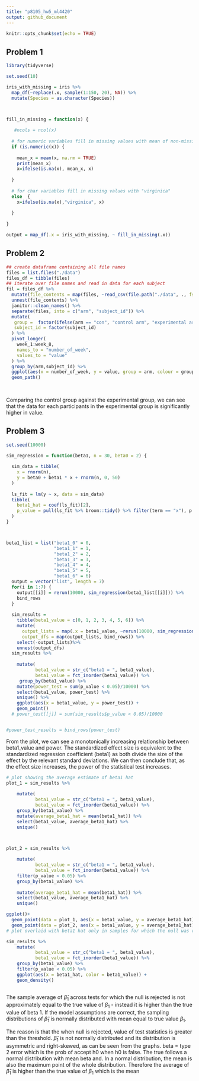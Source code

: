 ```yaml
---
title: "p8105_hw5_ml4420"
output: github_document
---
```


```r
knitr::opts_chunk$set(echo = TRUE)
```


## Problem 1
```r

library(tidyverse)

set.seed(10)

iris_with_missing = iris %>% 
  map_df(~replace(.x, sample(1:150, 20), NA)) %>%
  mutate(Species = as.character(Species))



fill_in_missing = function(x) {
 
   #ncols = ncol(x)
  
  # for numeric variables fill in missing values with mean of non-missing values
  if (is.numeric(x)) {
   
    mean_x = mean(x, na.rm = TRUE)
    print(mean_x)
    x=ifelse(is.na(x), mean_x, x)
    
  } 
  
  # for char variables fill in missing values with "virginica"
  else  {
    x=ifelse(is.na(x),"virginica", x) 
   
  }
  
}

output = map_df(.x = iris_with_missing, ~ fill_in_missing(.x))  
```

## Problem 2
```r
## create dataframe containing all file names
files = list.files("./data")
files_df = tibble(files)
## iterate over file names and read in data for each subject 
fil = files_df %>%
  mutate(file_contents = map(files, ~read_csv(file.path("./data", ., fsep = "/")))) %>%
  unnest(file_contents) %>%
  janitor::clean_names() %>%
  separate(files, into = c("arm", "subject_id")) %>%
  mutate(
   group =  factor(ifelse(arm == "con", "control arm", "experimental arm" )),
   subject_id = factor(subject_id)
  ) %>%
  pivot_longer(
    week_1:week_8,
    names_to = "number_of_week",
    values_to = "value"
  ) %>%
  group_by(arm,subject_id) %>%
  ggplot(aes(x = number_of_week, y = value, group = arm, colour = group, group = subject_id))+
  geom_path()
    
 

```
Comparing the control group against the experimental group, we can see that the data for each participants in the experimental group is significantly higher in value.

## Problem 3
```r

set.seed(10000)

sim_regression = function(beta1, n = 30, beta0 = 2) {
  
  sim_data = tibble(
    x = rnorm(n),
    y = beta0 + beta1 * x + rnorm(n, 0, 50)
  )
  
  ls_fit = lm(y ~ x, data = sim_data) 
  tibble(
    beta1_hat = coef(ls_fit)[2],
    p_value = pull(ls_fit %>% broom::tidy() %>% filter(term == "x"), p.value)
  )
}



beta1_list = list("beta1_0" = 0,
                  "beta1_1" = 1,
                  "beta1_2" = 2,
                  "beta1_3" = 3,
                  "beta1_4" = 4,
                  "beta1_5" = 5,
                  "beta1_6" = 6)
  output = vector("list", length = 7)
  for(i in 1:7) {
    output[[i]] = rerun(10000, sim_regression(beta1_list[[i]])) %>%
    bind_rows  
  }  
  
  sim_results =
    tibble(beta1_value = c(0, 1, 2, 3, 4, 5, 6)) %>%
    mutate(
      output_lists = map(.x = beta1_value, ~rerun(10000, sim_regression(beta1 = .x))),
      output_dfs = map(output_lists, bind_rows)) %>%
    select(-output_lists)%>%
    unnest(output_dfs)
  sim_results %>%
   
    mutate(
           beta1_value = str_c("beta1 = ", beta1_value),
           beta1_value = fct_inorder(beta1_value)) %>%
     group_by(beta1_value) %>%
    mutate(power_test = sum(p_value < 0.05)/10000) %>%
    select(beta1_value, power_test) %>%
    unique() %>%
    ggplot(aes(x = beta1_value, y = power_test)) +
    geom_point()
  # power_test[[j]] = sum(sim_results$p_value < 0.05)/10000


#power_test_results = bind_rows(power_test)

```
From the plot, we can see a monotonically increasing relationship between beta1_value and power. 
The standardized effect size is equivalent to the standardized regression coefficient (beta1) as both divide the size of the effect by the relevant standard deviations.
We can then conclude that, as the effect size increases, the power of the statistical test increases.
```r
# plot showing the average estimate of beta1 hat
plot_1 = sim_results %>%
   
    mutate(
           beta1_value = str_c("beta1 = ", beta1_value),
           beta1_value = fct_inorder(beta1_value)) %>%
    group_by(beta1_value) %>%
    mutate(average_beta1_hat = mean(beta1_hat)) %>%
    select(beta1_value, average_beta1_hat) %>%
    unique() 



plot_2 = sim_results %>%
   
    mutate(
           beta1_value = str_c("beta1 = ", beta1_value),
           beta1_value = fct_inorder(beta1_value)) %>%
    filter(p_value < 0.05) %>%
    group_by(beta1_value) %>%
     
    mutate(average_beta1_hat = mean(beta1_hat)) %>%
    select(beta1_value, average_beta1_hat) %>%
    unique()

ggplot()+
  geom_point(data = plot_1, aes(x = beta1_value, y = average_beta1_hat), color = 'green' ) +
  geom_point(data = plot_2, aes(x = beta1_value, y = average_beta1_hat), color = 'red')
# plot overlaid with beta1 hat only in samples for which the null was rejected

```

```r

sim_results %>%
    mutate(
           beta1_value = str_c("beta1 = ", beta1_value),
           beta1_value = fct_inorder(beta1_value)) %>%
    group_by(beta1_value) %>%
    filter(p_value < 0.05) %>%
    ggplot(aes(x = beta1_hat, color = beta1_value)) +
    geom_density()    
  
```

The sample average of $\hat \beta_1$ across tests for which the null is rejected is not approximately equal to the true value of $\beta_1$ - instead it is higher than the true value of beta 1.
If the model assumptions are correct, the sampling distributions of $\hat \beta_1$ is normally distributed with mean equal to true value $\beta_1$.

The reason is that the when null is rejected, value of test statistics is greater than the threshold. 
$\hat \beta_1$ is not normally distributed and its distribution is asymmetric and right-skewed, as can be seen from the graphs.
beta = type 2 error which is the prob of accept h0 when h0 is false. The true follows a normal distribution with mean beta and. In a normal distribution, the mean is also the maximum point of the whole distribution. Therefore the average of $\hat \beta_1$ is higher than the true value of $\beta_1$ which is the mean 